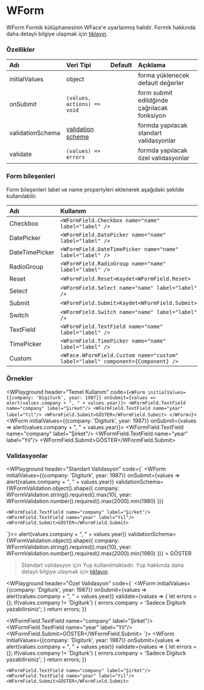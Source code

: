 
# WForm

WForm Formik kütüphanesinin WFace'e uyarlanmış halidir. 
Formik hakkında daha detaylı bilgiye ulaşmak için [tıklayın](https://jaredpalmer.com/formik).

### Özellikler

| Adı                 | Veri Tipi                                                     | Default | Açıklama                                        |
|:--------------------|:--------------------------------------------------------------|:--------|:------------------------------------------------|
| initialValues       | object                                                        |         | forma yüklenecek default değerler               |
| onSubmit            | `(values, actions) => void`                                   |         | form submit edildğinde çağrılacak fonksiyon     |
| validationSchema    | [validation scheme](https://github.com/jquense/yup)           |         | formda yapılacak standart validasyonlar         |
| validate            | `(values) => errors`                                          |         | formda yapılacak özel validasyonlar             |

### Form bileşenleri

Form bileşenleri label ve name propertyleri eklenerek aşağıdaki şekilde kullanılabilir. 

| Adı             | Kullanım                                                                        |
|:----------------|:--------------------------------------------------------------------------------|
| Checkbox        | `<WFormField.Checkbox name="name" label="label" />`                             |
| DatePicker      | `<WFormField.DatePicker name="name" label="label" />`                           |
| DateTimePicker  | `<WFormField.DateTimePicker name="name" label="label" />`                       |
| RadioGroup      | `<WFormField.RadioGroup name="name" label="label" />`                           |
| Reset           | `<WFormField.Reset>Kaydet<WFormField.Reset>`                                    |
| Select          | `<WFormField.Select name="name" label="label" />`                               |
| Submit          | `<WFormField.Submit>Kaydet<WFormField.Submit>`                                  |
| Switch          | `<WFormField.Switch name="name" label="label" />`                               |
| TextField       | `<WFormField.TextField name="name" label="label" />`                            |
| TimePicker      | `<WFormField.TimePicker name="name" label="label" />`                           |
| Custom          | `<WFace.WFormField.Custom name="custom" label="label" component={Component} />` |


### Örnekler

<WPlayground header="Temel Kullanım"
code={`
<WForm initialValues={{company: 'Digiturk', year: 1987}} onSubmit={values => alert(values.company + ", " + values.year)}>
  <WFormField.TextField name="company" label="Şirket"/>
  <WFormField.TextField name="year" label="Yıl"/>
  <WFormField.Submit>GÖSTER</WFormField.Submit>
</WForm>
`}>
  <WForm initialValues={{company: 'Digiturk', year: 1987}} onSubmit={values => alert(values.company + ", " + values.year)}>
    <WFormField.TextField name="company" label="Şirket"/>
    <WFormField.TextField name="year" label="Yıl"/>
    <WFormField.Submit>GÖSTER</WFormField.Submit>
  </WForm>
</WPlayground><br/>

### Validasyonlar


<WPlayground header="Standart Validasyon"
code={`
<WForm 
    initialValues={{company: 'Digiturk', year: 1987}} 
    onSubmit={values => alert(values.company + ", " + values.year)}
    validationSchema={WFormValidation.object().shape({
      company: WFormValidation.string().required().max(10),
      year: WFormValidation.number().required().max(2000).min(1980)
    })}
  >
    <WFormField.TextField name="company" label="Şirket"/>
    <WFormField.TextField name="year" label="Yıl"/>
    <WFormField.Submit>GÖSTER</WFormField.Submit>
  </WForm>
`}>>
  <WForm 
    initialValues={{company: 'Digiturk', year: 1987}} 
    onSubmit={values => alert(values.company + ", " + values.year)}
    validationSchema={WFormValidation.object().shape({
      company: WFormValidation.string().required().max(10),
      year: WFormValidation.number().required().max(2000).min(1980)
    })}
  >
    <WFormField.TextField name="company" label="Şirket"/>
    <WFormField.TextField name="year" label="Yıl"/>
    <WFormField.Submit>GÖSTER</WFormField.Submit>
  </WForm>
</WPlayground><br/>

> Standart validasyon için Yup kullanılmaktadır. 
Yup hakkında daha detaylı bilgiye ulaşmak için [tıklayın](https://github.com/jquense/yup).

<WPlayground header="Özel Validasyon"
code={`
<WForm 
  initialValues={{company: 'Digiturk', year: 1987}} 
  onSubmit={values => alert(values.company + ", " + values.year)}
  validate={values => {
    let errors = {}; 
    if(values.company != 'Digiturk') {
      errors.company = 'Sadece Digiturk yazabilirsiniz';
    }
    return errors;
  }}
>
  <WFormField.TextField name="company" label="Şirket"/>
  <WFormField.TextField name="year" label="Yıl"/>
  <WFormField.Submit>GÖSTER</WFormField.Submit>
</WForm>
`}>
  <WForm 
    initialValues={{company: 'Digiturk', year: 1987}} 
    onSubmit={values => alert(values.company + ", " + values.year)}
    validate={values => {
      let errors = {}; 
      if(values.company != 'Digiturk') {
        errors.company = 'Sadece Digiturk yazabilirsiniz';
      }
      return errors;
    }}
  >
    <WFormField.TextField name="company" label="Şirket"/>
    <WFormField.TextField name="year" label="Yıl"/>
    <WFormField.Submit>GÖSTER</WFormField.Submit>
  </WForm>
</WPlayground><br/>